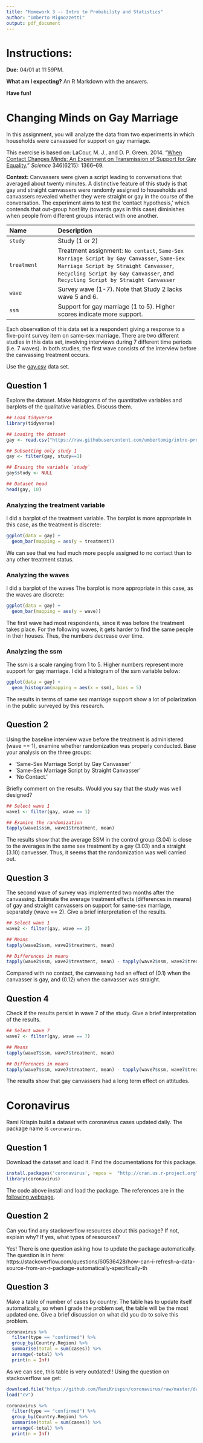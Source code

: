 ```yaml
---
title: "Homework 3 -- Intro to Probability and Statistics"
author: "Umberto Mignozzetti"
output: pdf_document
---
```


# Instructions:

**Due:** 04/01 at 11:59PM.

**What am I expecting?** An R Markdown with the answers.

**Have fun!**

# Changing Minds on Gay Marriage

In this assignment, you will analyze the data from two experiments in which households were canvassed for support on gay marriage.

This exercise is based on: LaCour, M. J., and D. P. Green. 2014. “[When Contact Changes Minds: An Experiment on Transmission of Support for Gay Equality.](http://dx.doi.org/10.1126/science.1256151)” *Science* 346(6215): 1366–69.

**Context:** Canvassers were given a script leading to conversations that averaged about twenty minutes. A distinctive feature of this study is that gay and straight canvassers were randomly assigned to households and canvassers revealed whether they were straight or gay in the course of the conversation. The experiment aims to test the 'contact hypothesis,' which contends that out-group hostility (towards gays in this case) diminishes when people from different groups interact with one another.

-------------------- ----------------------------------------------------------
 Name                 Description
 -------------------- ----------------------------------------------------------
 `study`              Study (1 or 2) 
 
 `treatment`          Treatment assignment: `No contact`, 
                      `Same-Sex Marriage Script by Gay Canvasser`,
                      `Same-Sex Marriage Script by Straight Canvasser`,
                      `Recycling Script by Gay Canvasser`, and
                      `Recycling Script by Straight Canvasser`
 
 `wave`               Survey wave (1-7). Note that Study 2 lacks wave 5 and 6.
 
 `ssm`                Support for gay marriage (1 to 5).  
                      Higher scores indicate more support.
 -------------------------------------------------------------------------------

Each observation of this data set is a respondent giving a response to a five-point survey item on same-sex marriage.  There are two different studies in this data set, involving interviews during 7 different time periods (i.e. 7 waves). In both studies, the first wave consists of the interview before the canvassing treatment occurs. 

Use the [gay.csv](https://raw.githubusercontent.com/umbertomig/intro-prob-stat-FGV/master/datasets/gay.csv) data set.

## Question 1

Explore the dataset. Make histograms of the quantitative variables and barplots of the qualitative variables. Discuss them.

```r
## Load tidyverse
library(tidyverse)

## Loading the dataset
gay <- read.csv("https://raw.githubusercontent.com/umbertomig/intro-prob-stat-FGV/master/datasets/gay.csv")

## Subsetting only study 1
gay <- filter(gay, study==1)

## Erasing the variable `study`
gay$study <- NULL

## Dataset head
head(gay, 10)
```

### Analyzing the treatment variable

I did a barplot of the treatment variable. The barplot is more appropriate in this case, as the treatment is discrete:

```r
ggplot(data = gay) +
  geom_bar(mapping = aes(y = treatment))
```

We can see that we had much more people assigned to no contact than to any other treatment status.

### Analyzing the waves

I did a barplot of the waves The barplot is more appropriate in this case, as the waves are discrete:

```r
ggplot(data = gay) +
  geom_bar(mapping = aes(y = wave))
```

The first wave had most respondents, since it was before the treatment takes place. For the following waves, it gets harder to find the same people in their houses. Thus, the numbers decrease over time.

### Analyzing the ssm

The ssm is a scale ranging from 1 to 5. Higher numbers represent more support for gay marriage. I did a histogram of the ssm variable below:

```r
ggplot(data = gay) +
  geom_histogram(mapping = aes(x = ssm), bins = 5)
```

The results in terms of same sex marriage support show a lot of polarization in the public surveyed by this research.


## Question 2

Using the baseline interview wave before the treatment is administered (wave == 1), examine whether randomization was properly conducted. Base your analysis on the three groups:

- 'Same-Sex Marriage Script by Gay Canvasser'
- 'Same-Sex Marriage Script by Straight Canvasser'
- 'No Contact.'
  
Briefly comment on the results. Would you say that the study was well designed?

```r
## Select wave 1
wave1 <- filter(gay, wave == 1)

## Examine the randomization
tapply(wave1$ssm, wave1$treatment, mean)
```

The results show that the average SSM in the control group (3.04) is close to the averages in the same sex treatment by a gay (3.03) and a straight (3.10) canvesser. Thus, it seems that the randomization was well carried out.

## Question 3

The second wave of survey was implemented two months after the canvassing. Estimate the average treatment effects (differences in means) of gay and straight canvassers on support for same-sex marriage, separately (wave == 2). Give a brief interpretation of the results.

```r
## Select wave 1
wave2 <- filter(gay, wave == 2)

## Means
tapply(wave2$ssm, wave2$treatment, mean)

## Differences in means
tapply(wave2$ssm, wave2$treatment, mean) - tapply(wave2$ssm, wave2$treatment, mean)[1]
```

Compared with no contact, the canvassing had an effect of (0.1) when the canvasser is gay, and (0.12) when the canvasser was straight.

## Question 4

Check if the results persist in wave 7 of the study. Give a brief interpretation of the results.

```r
## Select wave 7
wave7 <- filter(gay, wave == 7)

## Means
tapply(wave7$ssm, wave7$treatment, mean)

## Differences in means
tapply(wave7$ssm, wave7$treatment, mean) - tapply(wave7$ssm, wave7$treatment, mean)[1]
```

The results show that gay canvassers had a long term effect on attitudes.

# Coronavirus

Rami Krispin build a dataset with coronavirus cases updated daily. The package name is `coronavirus`.

## Question 1

Download the dataset and load it. Find the documentations for this package.

```r
install.packages('coronavirus', repos =  "http://cran.us.r-project.org")
library(coronavirus)
```

The code above install and load the package. The references are in the [following webpage](https://cran.r-project.org/web/packages/coronavirus/coronavirus.pdf).

## Question 2

Can you find any stackoverflow resources about this package? If not, explain why? If yes, what types of resources?

Yes! There is one question asking how to update the package automatically. The question is in here: https://stackoverflow.com/questions/60536428/how-can-i-refresh-a-data-source-from-an-r-package-automatically-specifically-th

## Question 3

Make a table of number of cases by country. The table has to update itself automatically, so when I grade the problem set, the table will be the most updated one. Give a brief discussion on what did you do to solve this problem.

```r
coronavirus %>%
  filter(type == "confirmed") %>% 
  group_by(Country.Region) %>% 
  summarise(total = sum(cases)) %>% 
  arrange(-total) %>%
  print(n = Inf)
```

As we can see, this table is very outdated!! Using the question on stackoverflow we get:

```r
download.file("https://github.com/RamiKrispin/coronavirus/raw/master/data/coronavirus.rda", "cv")
load("cv")
```

```r
coronavirus %>%
  filter(type == "confirmed") %>% 
  group_by(Country.Region) %>% 
  summarise(total = sum(cases)) %>% 
  arrange(-total) %>%
  print(n = Inf)
```
